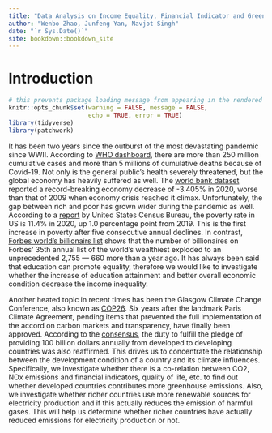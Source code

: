 ```yaml
--- 
title: "Data Analysis on Income Equality, Financial Indicator and Greenhouse Emission"
author: "Wenbo Zhao, Junfeng Yan, Navjot Singh"
date: "`r Sys.Date()`"
site: bookdown::bookdown_site
---
```


# Introduction

```r
# this prevents package loading message from appearing in the rendered version of your problem set
knitr::opts_chunk$set(warning = FALSE, message = FALSE,
                      echo = TRUE, error = TRUE)
library(tidyverse)
library(patchwork)
```

It has been two years since the outburst of the most devastating pandemic since WWII. According to [WHO dashboard](https://covid19.who.int/), there are more than 250 million cumulative cases and more than 5 millions of cumulative deaths because of Covid-19. Not only is the general public's health severely threatened, but the global economy has heavily suffered as well. The [world bank dataset](https://data.worldbank.org/indicator/NY.GDP.MKTP.KD.ZG) reported a record-breaking economy decrease of -3.405% in 2020, worse than that of 2009 when economy crisis reached it climax. Unfortunately, the gap between rich and poor has grown wider during the pandemic as well. According to a [report](https://www.census.gov/newsroom/press-releases/2021/income-poverty-health-insurance-coverage.html) by United States Census Bureau, the poverty rate in US is 11.4% in 2020, up 1.0 percentage point from 2019. This is the first increase in poverty after five consecutive annual declines. In contrast, [Forbes world's billionairs list](https://www.forbes.com/billionaires/) shows that the number of billionaires on Forbes’ 35th annual list of the world’s wealthiest exploded to an unprecedented 2,755 --- 660 more than a year ago. It has always been said that education can promote equality, therefore we would like to investigate whether the increase of education attainment and better overall economic condition decrease the income inequality.

Another heated topic in recent times has been the Glasgow Climate Change Conference, also known as [COP26](https://unfccc.int/conference/glasgow-climate-change-conference-october-november-2021). Six years after the landmark Paris Climate Agreement, pending items that prevented the full implementation of the accord on carbon markets and transparency, have finally been approved. According to the [consensus](https://unfccc.int/news/cop26-reaches-consensus-on-key-actions-to-address-climate-change), the duty to fulfill the pledge of providing 100 billion dollars annually from developed to developing countries was also reaffirmed. This drives us to concentrate the relationship between the development condition of a country and its climate influences. Specifically, we investigate whether there is a co-relation between CO2, NOx emissions and financial indicators, quality of life, etc. to find out whether developed countries contributes more greenhouse emissions. Also, we investigate whether richer countries use more renewable sources for electricity production and if this actually reduces the emission of harmful gases. This will help us determine whether richer countries have actually reduced emissions for electricity production or not.